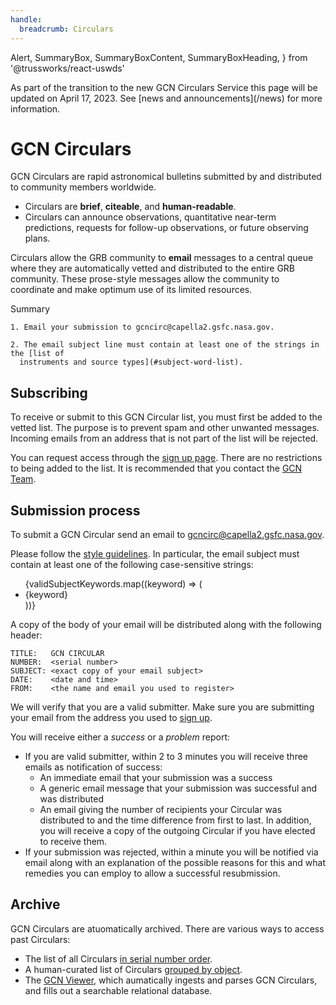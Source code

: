 ```yaml
---
handle:
  breadcrumb: Circulars
---
```


  Alert,
  SummaryBox,
  SummaryBoxContent,
  SummaryBoxHeading,
} from '@trussworks/react-uswds'


<Alert type="warning" heading="" headingLevel="h4">
  As part of the transition to the new GCN Circulars Service this page will be
  updated on April 17, 2023. See [news and announcements](/news) for more
  information.
</Alert>

# GCN Circulars

GCN Circulars are rapid astronomical bulletins submitted by and distributed to community members worldwide.

- Circulars are **brief**, **citeable**, and **human-readable**.
- Circulars can announce observations, quantitative near-term predictions, requests for follow-up observations, or future observing plans.

Circulars allow the GRB community to **email** messages to a central queue where they are automatically vetted and distributed to the entire GRB community. These prose-style messages allow the community to coordinate and make optimum use of its limited resources.

<SummaryBox heading="Summary">
  <SummaryBoxHeading headingLevel="h3">Summary</SummaryBoxHeading>
  <SummaryBoxContent>

    1. Email your submission to gcncirc@capella2.gsfc.nasa.gov.

    2. The email subject line must contain at least one of the strings in the [list of
      instruments and source types](#subject-word-list).

  </SummaryBoxContent>
</SummaryBox>

## Subscribing

To receive or submit to this GCN Circular list, you must first be added to the vetted list. The purpose is to prevent spam and other unwanted messages. Incoming emails from an address that is not part of the list will be rejected.

You can request access through the [sign up page](https://gcn.gsfc.nasa.gov/gcn_circ_signup.html). There are no restrictions to being added to the list. It is recommended that you contact the [GCN Team](/contact?service=gcn-classic).

## Submission process

To submit a GCN Circular send an email to gcncirc@capella2.gsfc.nasa.gov.

Please follow the [style guidelines](/docs/styleguide). In particular, the email subject must contain at least one of the following case-sensitive strings:

<a name="subject-word-list" />
<ul className="grid-row usa-list usa-list--unstyled">
  {validSubjectKeywords.map((keyword) => (
    <li key={keyword} className="grid-col-2">
      {keyword}
    </li>
  ))}
</ul>

A copy of the body of your email will be distributed along with the following header:

```text
TITLE:   GCN CIRCULAR
NUMBER:  <serial number>
SUBJECT: <exact copy of your email subject>
DATE:    <date and time>
FROM:    <the name and email you used to register>
```

We will verify that you are a valid submitter. Make sure you are submitting your email from the address you used to [sign up](#subscribing).

You will receive either a _success_ or a _problem_ report:

- If you are valid submitter, within 2 to 3 minutes you will receive three emails as notification of success:
  - An immediate email that your submission was a success
  - A generic email message that your submission was successful and was distributed
  - An email giving the number of recipients your Circular was distributed to and the time difference from first to last.
    In addition, you will receive a copy of the outgoing Circular if you have elected to receive them.
- If your submission was rejected, within a minute you will be notified via email along with an explanation of the possible reasons
  for this and what remedies you can employ to allow a successful resubmission.

## Archive

GCN Circulars are atuomatically archived. There are various ways to access past Circulars:

- The list of all Circulars [in serial number order](https://gcn.gsfc.nasa.gov/gcn3_archive.html).
- A human-curated list of Circulars [grouped by object](https://gcn.gsfc.nasa.gov/selected.html).
- The [GCN Viewer](https://heasarc.gsfc.nasa.gov/tachgcn), which aumatically ingests and parses GCN Circulars, and fills out a searchable relational database.
